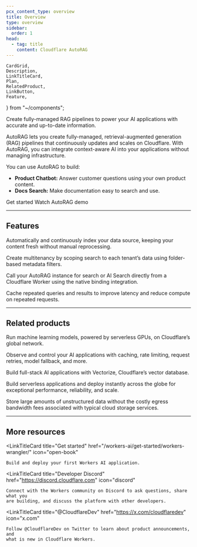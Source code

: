 ```yaml
---
pcx_content_type: overview
title: Overview
type: overview
sidebar:
  order: 1
head:
  - tag: title
    content: Cloudflare AutoRAG
---
```


	CardGrid,
	Description,
	LinkTitleCard,
	Plan,
	RelatedProduct,
	LinkButton,
	Feature,
} from "~/components";

<Description>
	Create fully-managed RAG pipelines to power your AI applications with accurate
	and up-to-date information.
</Description>

<Plan type="all" />

AutoRAG lets you create fully-managed, retrieval-augmented generation (RAG) pipelines that continuously updates and scales on Cloudflare. With AutoRAG, you can integrate context-aware AI into your applications without managing infrastructure.

You can use AutoRAG to build:

- **Product Chatbot:** Answer customer questions using your own product content.
- **Docs Search:** Make documentation easy to search and use.

<div>
	<LinkButton href="/autorag/get-started">Get started</LinkButton>
	<LinkButton
		target="_blank"
		variant="secondary"
		icon="external"
		href="https://www.youtube.com/watch?v=JUFdbkiDN2U"
	>
		Watch AutoRAG demo
	</LinkButton>
</div>

---

## Features

<Feature header="Automated indexing" href="/autorag/configuration/indexing/" cta="View indexing">

Automatically and continuously index your data source, keeping your content fresh without manual reprocessing.

</Feature>

<Feature header="Multitenancy support" href="/autorag/how-to/multitenancy/" cta="Add filters">

Create multitenancy by scoping search to each tenant’s data using folder-based metadata filters.

</Feature>

<Feature header="Workers Binding" href="/autorag/usage/workers-binding/" cta="Add to Worker">

Call your AutoRAG instance for search or AI Search directly from a Cloudflare Worker using the native binding integration.

</Feature>

<Feature header="Similarity caching" href="/autorag/configuration/cache/" cta="Use caching">

Cache repeated queries and results to improve latency and reduce compute on repeated requests.

</Feature>

---

## Related products

<RelatedProduct header="Workers AI" href="/workers-ai/" product="workers-ai">

Run machine learning models, powered by serverless GPUs, on Cloudflare’s global network.

</RelatedProduct>

<RelatedProduct header="AI Gateway" href="/ai-gateway/" product="ai-gateway">

Observe and control your AI applications with caching, rate limiting, request retries, model fallback, and more.

</RelatedProduct>

<RelatedProduct header="Vectorize" href="/vectorize/" product="vectorize">

Build full-stack AI applications with Vectorize, Cloudflare’s vector database.

</RelatedProduct>

<RelatedProduct header="Workers" href="/workers/" product="workers">

Build serverless applications and deploy instantly across the globe for exceptional performance, reliability, and scale.

</RelatedProduct>

<RelatedProduct header="R2" href="/r2/" product="r2">

Store large amounts of unstructured data without the costly egress bandwidth fees associated with typical cloud storage services.

</RelatedProduct>

---

## More resources

<CardGrid>

<LinkTitleCard
	title="Get started"
	href="/workers-ai/get-started/workers-wrangler/"
	icon="open-book"
>
	Build and deploy your first Workers AI application.
</LinkTitleCard>

<LinkTitleCard
	title="Developer Discord"
	href="https://discord.cloudflare.com"
	icon="discord"
>
	Connect with the Workers community on Discord to ask questions, share what you
	are building, and discuss the platform with other developers.
</LinkTitleCard>

<LinkTitleCard
	title="@CloudflareDev"
	href="https://x.com/cloudflaredev"
	icon="x.com"
>
	Follow @CloudflareDev on Twitter to learn about product announcements, and
	what is new in Cloudflare Workers.
</LinkTitleCard>

</CardGrid>
